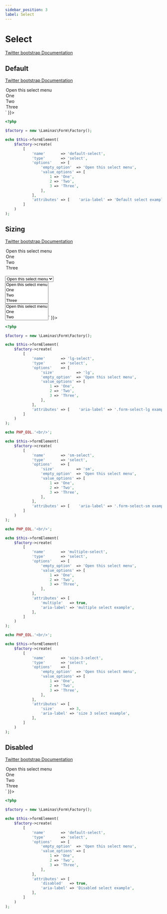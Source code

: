 ```yaml
---
sidebar_position: 3
label: Select
---
```



# Select

[Twitter bootstrap Documentation](https://getbootstrap.com/docs/5.1/forms/select)

## Default

[Twitter bootstrap Documentation](https://getbootstrap.com/docs/5.1/forms/select/#default)

<Tabs>
<TabItem value="result" label="Result" default>
  <HtmlCode bootstrapVersion="5.1">
      <div dangerouslySetInnerHTML={{ __html: `<select aria-label="Default select example" class="form-select" name="default-select">
    <option value="">Open this select menu</option>
    <option value="1">One</option>
    <option value="2">Two</option>
    <option value="3">Three</option>
</select>` }}></div>
  </HtmlCode>
</TabItem>
<TabItem value="source" label="Source">

```php
<?php

$factory = new \Laminas\Form\Factory();

echo $this->formElement(
    $factory->create(
        [
            'name'       => 'default-select',
            'type'       => 'select',
            'options'    => [
                'empty_option'  => 'Open this select menu',
                'value_options' => [
                    1 => 'One',
                    2 => 'Two',
                    3 => 'Three',
                ],
            ],
            'attributes' => [    'aria-label' => 'Default select example'    ],
        ]
    )
);

```

</TabItem>
</Tabs>

## Sizing

[Twitter bootstrap Documentation](https://getbootstrap.com/docs/5.1/forms/select/#sizing)

<Tabs>
<TabItem value="result" label="Result" default>
  <HtmlCode bootstrapVersion="5.1">
      <div dangerouslySetInnerHTML={{ __html: `<select aria-label=".form-select-lg example" class="form-select form-select-lg" name="lg-select">
    <option value="">Open this select menu</option>
    <option value="1">One</option>
    <option value="2">Two</option>
    <option value="3">Three</option>
</select>
<br>
<select aria-label=".form-select-sm example" class="form-select form-select-sm" name="sm-select">
    <option value="">Open this select menu</option>
    <option value="1">One</option>
    <option value="2">Two</option>
    <option value="3">Three</option>
</select>
<br>
<select aria-label="multiple select example" class="form-select" multiple name="multiple-select[]">
    <option value="">Open this select menu</option>
    <option value="1">One</option>
    <option value="2">Two</option>
    <option value="3">Three</option>
</select>
<br>
<select aria-label="size 3 select example" class="form-select" name="size-3-select" size="3">
    <option value="">Open this select menu</option>
    <option value="1">One</option>
    <option value="2">Two</option>
    <option value="3">Three</option>
</select>` }}></div>
  </HtmlCode>
</TabItem>
<TabItem value="source" label="Source">

```php
<?php

$factory = new \Laminas\Form\Factory();

echo $this->formElement(
    $factory->create(
        [
            'name'       => 'lg-select',
            'type'       => 'select',
            'options'    => [
                'size'          => 'lg',
                'empty_option'  => 'Open this select menu',
                'value_options' => [
                    1 => 'One',
                    2 => 'Two',
                    3 => 'Three',
                ],
            ],
            'attributes' => [    'aria-label' => '.form-select-lg example'    ],
        ]
    )
);

echo PHP_EOL.'<br/>';

echo $this->formElement(
    $factory->create(
        [
            'name'       => 'sm-select',
            'type'       => 'select',
            'options'    => [
                'size'          => 'sm',
                'empty_option'  => 'Open this select menu',
                'value_options' => [
                    1 => 'One',
                    2 => 'Two',
                    3 => 'Three',
                ],
            ],
            'attributes' => [    'aria-label' => '.form-select-sm example'    ],
        ]
    )
);

echo PHP_EOL.'<br/>';

echo $this->formElement(
    $factory->create(
        [
            'name'       => 'multiple-select',
            'type'       => 'select',
            'options'    => [
                'empty_option'  => 'Open this select menu',
                'value_options' => [
                    1 => 'One',
                    2 => 'Two',
                    3 => 'Three',
                ],
            ],
            'attributes' => [
                'multiple'   => true,
                'aria-label' => 'multiple select example',
            ],
        ]
    )
);

echo PHP_EOL.'<br/>';

echo $this->formElement(
    $factory->create(
        [
            'name'       => 'size-3-select',
            'type'       => 'select',
            'options'    => [
                'empty_option'  => 'Open this select menu',
                'value_options' => [
                    1 => 'One',
                    2 => 'Two',
                    3 => 'Three',
                ],
            ],
            'attributes' => [
                'size'       => 3,
                'aria-label' => 'size 3 select example',
            ],
        ]
    )
);

```

</TabItem>
</Tabs>

## Disabled

[Twitter bootstrap Documentation](https://getbootstrap.com/docs/5.1/forms/select/#disabled)

<Tabs>
<TabItem value="result" label="Result" default>
  <HtmlCode bootstrapVersion="5.1">
      <div dangerouslySetInnerHTML={{ __html: `<select aria-label="Disabled select example" class="form-select" disabled name="default-select">
    <option value="">Open this select menu</option>
    <option value="1">One</option>
    <option value="2">Two</option>
    <option value="3">Three</option>
</select>` }}></div>
  </HtmlCode>
</TabItem>
<TabItem value="source" label="Source">

```php
<?php

$factory = new \Laminas\Form\Factory();

echo $this->formElement(
    $factory->create(
        [
            'name'       => 'default-select',
            'type'       => 'select',
            'options'    => [
                'empty_option'  => 'Open this select menu',
                'value_options' => [
                    1 => 'One',
                    2 => 'Two',
                    3 => 'Three',
                ],
            ],
            'attributes' => [
                'disabled'   => true,
                'aria-label' => 'Disabled select example',
            ],
        ]
    )
);

```

</TabItem>
</Tabs>

